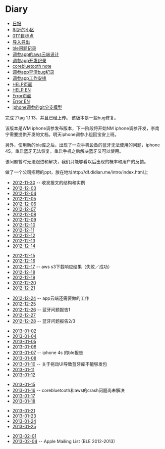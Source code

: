 = Diary =
* [[日报]]
* [[附近的小区]]
* [[0111目标点]]
* [[导入导出]]
* [[ble问题记录]]
* [[调参app的aws云端设计]]
* [[调参app开发纪录]]
* [[corebluetooth note]]
* [[调参app奔溃bug纪录]]
* [[调参app工作安排]]
* [[HELP页面]]
* [[HELP EN]]
* [[Error页面]]
* [[Error EN]]
* [[iphone调参的git分支模型]]

完成了tag 1.1.13，并且已经上传。
该版本是一些bug修复。

该版本是WM iphone调参发布版本，下一阶段将开始NM iphone调参开发，李南宁需要提供开发的文档。明天iphone调参小组回宝安上班。

另外，使用新的ble库之后，出现了一次手机设备的蓝牙无法使用的问题，iphone 4S，重启蓝牙无法恢复，重启手机之后解决蓝牙又可以使用。

该问题暂时无法跟进和解决，我们只能够看以后出现的概率和用户的反馈。

做了一个公司招聘的ppt，放在地址http://df.didian.me/intro/index.html上

* [[2012-11-30]] -- 收发报文的结构和实例
* [[2012-12-03]]
* [[2012-12-04]]
* [[2012-12-05]]
* [[2012-12-06]]
* [[2012-12-07]]
* [[2012-12-08]]
* [[2012-12-09]]
* [[2012-12-10]]
* [[2012-12-11]]
* [[2012-12-12]]
* [[2012-12-13]]
* [[2012-12-14]] 


* [[2012-12-15]] 
* [[2012-12-16]] 
* [[2012-12-17]]  -- aws s3下载响应结果（失败／成功）
* [[2012-12-18]] 
* [[2012-12-19]] 
* [[2012-12-20]] 
* [[2012-12-21]] 

* [[2012-12-24]]  -- app云端还需要做的工作
* [[2012-12-25]] 
* [[2012-12-26]] -- 蓝牙问题报告1 
* [[2012-12-27]] 
* [[2012-12-28]] -- 蓝牙问题报告2/3


* [[2013-01-02]] 
* [[2013-01-04]] 
* [[2013-01-05]] 
* [[2013-01-06]] 
* [[2013-01-07]]  -- iphone 4s 的ble报告
* [[2013-01-08]] 
* [[2013-01-10]] -- 关于拖动UI导致蓝牙库不能够发包
* [[2013-01-11]] 
* [[2013-01-12]] 


* [[2013-01-15]] 
* [[2013-01-16]] -- corebluetooth和aws的crash问题尚未解决
* [[2013-01-17]] 
* [[2013-01-18]] 


* [[2013-01-21]] 
* [[2013-01-23]] 
* [[2013-01-24]] 
* [[2013-01-25]] 

* [[2013-02-01]] 
* [[2013-02-04]] -- Apple Mailing List (BLE 2012-2013)
